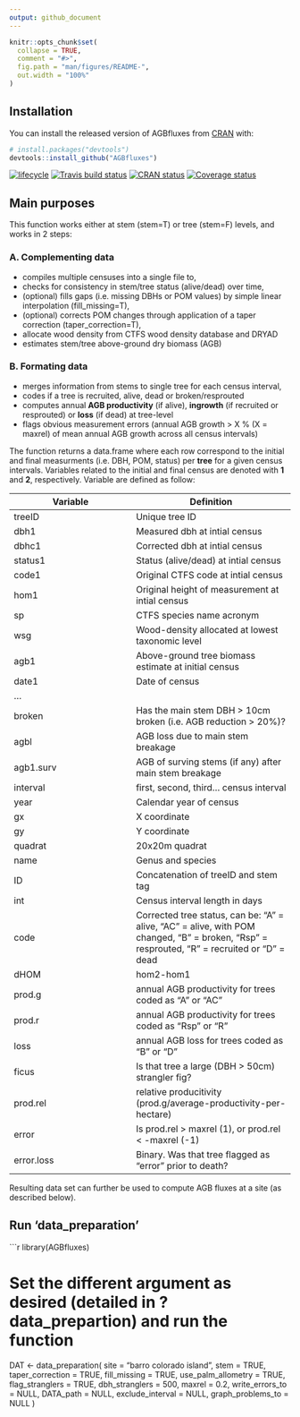 ---
output: github_document
---

```{r setup, include = FALSE}
knitr::opts_chunk$set(
  collapse = TRUE,
  comment = "#>",
  fig.path = "man/figures/README-",
  out.width = "100%"
)
```


## Installation

You can install the released version of AGBfluxes from [CRAN](https://CRAN.R-project.org) with:

``` r
# install.packages("devtools")
devtools::install_github("AGBfluxes")
```

[![lifecycle](https://img.shields.io/badge/lifecycle-experimental-orange.svg)](https://www.tidyverse.org/lifecycle/#experimental)
[![Travis build
status](https://travis-ci.org/forestgeo/AGBfluxes.svg?branch=master)](https://travis-ci.org/forestgeo/AGBfluxes)
[![CRAN
status](https://www.r-pkg.org/badges/version/AGBfluxes)](https://cran.r-project.org/package=AGBfluxes)
[![Coverage
status](https://coveralls.io/repos/github/forestgeo/AGBfluxes/badge.svg)](https://coveralls.io/r/forestgeo/AGBfluxes?branch=master)

## Main purposes
This function works either at stem (stem=T) or tree (stem=F) levels, and works in 2 steps:

### A. Complementing data
* compiles multiple censuses into a single file to,
* checks for consistency in stem/tree status (alive/dead) over time,
* (optional) fills gaps (i.e. missing DBHs or POM values) by simple linear interpolation (fill_missing=T),
* (optional) corrects POM changes through application of a taper correction (taper_correction=T),
* allocate wood density from CTFS wood density database and DRYAD
* estimates stem/tree above-ground dry biomass (AGB)

### B. Formating data
* merges information from stems to single tree for each census interval,
* codes if a tree is recruited, alive, dead or broken/resprouted
* computes annual **AGB productivity** (if alive), **ingrowth** (if recruited or resprouted) or **loss** (if dead) at tree-level
* flags obvious measurement errors (annual AGB growth > X % (X = maxrel) of mean annual AGB growth across all census intervals)


The function returns a data.frame where each row correspond to the initial and final measurments (i.e. DBH, POM, status) per **tree** for a given census intervals. Variables related to the initial and final census are denoted with **1** and **2**, respectively. Variable are defined as follow:

| Variable | Definition
---------- | -------------
treeID     |  Unique tree ID
dbh1       |  Measured dbh at intial census
dbhc1      |  Corrected dbh at intial census
status1    |  Status (alive/dead) at intial census
code1      |  Original CTFS code at intial census
hom1       |  Original height of measurement at intial census 
sp         |  CTFS species name acronym
wsg        |  Wood-density allocated at lowest taxonomic level
agb1       |  Above-ground tree biomass estimate at initial census 
date1      |  Date of census
...        |
broken     |  Has the main stem DBH > 10cm broken (i.e. AGB reduction > 20%)? 
agbl       |  AGB loss due to main stem breakage
agb1.surv  |  AGB of surving stems (if any) after main stem breakage
interval   |  first, second, third... census interval
year       |  Calendar year of census
gx         |  X coordinate
gy         |  Y coordinate
quadrat    |  20x20m quadrat
name       |  Genus and species
ID         |  Concatenation of treeID and stem tag
int        |  Census interval length in days
code       |  Corrected tree status, can be: "A" = alive, "AC" = alive, with POM changed, "B" = broken, "Rsp" = resprouted, "R" = recruited or "D" = dead
dHOM       |  hom2-hom1
prod.g     |  annual AGB productivity for trees coded as "A" or "AC"
prod.r     |  annual AGB productivity for trees coded as "Rsp" or "R"
loss       |  annual AGB loss for trees coded as "B" or "D"
ficus      |  Is that tree a large (DBH > 50cm) strangler fig?
prod.rel   |  relative producitivity (prod.g/average-productivity-per-hectare)
error      |  Is prod.rel > maxrel (1), or prod.rel < -maxrel (-1)
error.loss |  Binary. Was that tree flagged as "error" prior to death?


Resulting data set can further be used to compute AGB fluxes at a site (as described below). 


## Run 'data_preparation'

```{r Run the main function, include = FALSE}
library(AGBfluxes)

# Set the different argument as desired (detailed in ?data_prepartion) and run the function

DAT <- data_preparation(
  site = "barro colorado island",
  stem = TRUE,
  taper_correction = TRUE,
  fill_missing = TRUE,
  use_palm_allometry = TRUE,
  flag_stranglers = TRUE,
  dbh_stranglers = 500,
  maxrel = 0.2,
  write_errors_to = NULL,
  DATA_path = NULL,
  exclude_interval = NULL,
  graph_problems_to = NULL
)
